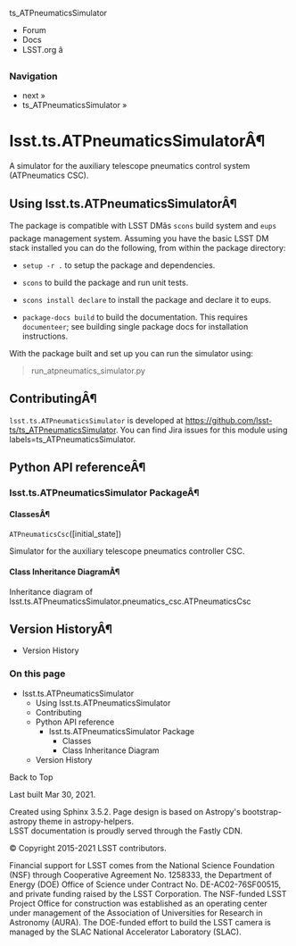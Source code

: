 ts_ATPneumaticsSimulator

  * Forum
  * Docs
  * LSST.org â



### Navigation

  * next » 
  * ts_ATPneumaticsSimulator » 



# lsst.ts.ATPneumaticsSimulatorÂ¶

A simulator for the auxiliary telescope pneumatics control system (ATPneumatics CSC).

## Using lsst.ts.ATPneumaticsSimulatorÂ¶

The package is compatible with LSST DMâs `scons` build system and `eups` package management system. Assuming you have the basic LSST DM stack installed you can do the following, from within the package directory:

  * `setup -r .` to setup the package and dependencies.

  * `scons` to build the package and run unit tests.

  * `scons install declare` to install the package and declare it to eups.

  * `package-docs build` to build the documentation. This requires `documenteer`; see building single package docs for installation instructions.




With the package built and set up you can run the simulator using:

> run_atpneumatics_simulator.py

## ContributingÂ¶

`lsst.ts.ATPneumaticsSimulator` is developed at https://github.com/lsst-ts/ts_ATPneumaticsSimulator. You can find Jira issues for this module using labels=ts_ATPneumaticsSimulator.

## Python API referenceÂ¶

### lsst.ts.ATPneumaticsSimulator PackageÂ¶

#### ClassesÂ¶

`ATPneumaticsCsc`([initial_state])

Simulator for the auxiliary telescope pneumatics controller CSC.  
  
#### Class Inheritance DiagramÂ¶

Inheritance diagram of lsst.ts.ATPneumaticsSimulator.pneumatics_csc.ATPneumaticsCsc

## Version HistoryÂ¶

  * Version History



### On this page

  * lsst.ts.ATPneumaticsSimulator
    * Using lsst.ts.ATPneumaticsSimulator
    * Contributing
    * Python API reference
      * lsst.ts.ATPneumaticsSimulator Package
        * Classes
        * Class Inheritance Diagram
    * Version History



Back to Top

Last built Mar 30, 2021. 

Created using Sphinx 3.5.2. Page design is based on Astropy's bootstrap-astropy theme in astropy-helpers.   
LSST documentation is proudly served through the Fastly CDN. 

© Copyright 2015-2021 LSST contributors.  


Financial support for LSST comes from the National Science Foundation (NSF) through Cooperative Agreement No. 1258333, the Department of Energy (DOE) Office of Science under Contract No. DE-AC02-76SF00515, and private funding raised by the LSST Corporation. The NSF-funded LSST Project Office for construction was established as an operating center under management of the Association of Universities for Research in Astronomy (AURA). The DOE-funded effort to build the LSST camera is managed by the SLAC National Accelerator Laboratory (SLAC). 
